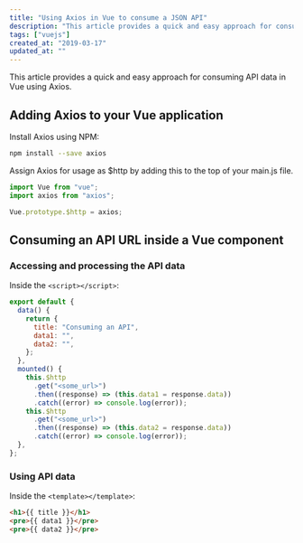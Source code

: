 ```yaml
---
title: "Using Axios in Vue to consume a JSON API"
description: "This article provides a quick and easy approach for consuming API data in Vue using Axios."
tags: ["vuejs"]
created_at: "2019-03-17"
updated_at: ""
---
```


This article provides a quick and easy approach for consuming API data in Vue using Axios.

## Adding Axios to your Vue application

Install Axios using NPM:

```bash
npm install --save axios
```

Assign Axios for usage as $http by adding this to the top of your main.js file.

```js
import Vue from "vue";
import axios from "axios";

Vue.prototype.$http = axios;
```

## Consuming an API URL inside a Vue component

### Accessing and processing the API data

Inside the `<script></script>`:

```js
export default {
  data() {
    return {
      title: "Consuming an API",
      data1: "",
      data2: "",
    };
  },
  mounted() {
    this.$http
      .get("<some_url>")
      .then((response) => (this.data1 = response.data))
      .catch((error) => console.log(error));
    this.$http
      .get("<some_url>")
      .then((response) => (this.data2 = response.data))
      .catch((error) => console.log(error));
  },
};
```

### Using API data

Inside the `<template></template>`:

```html
<h1>{{ title }}</h1>
<pre>{{ data1 }}</pre>
<pre>{{ data2 }}</pre>
```

